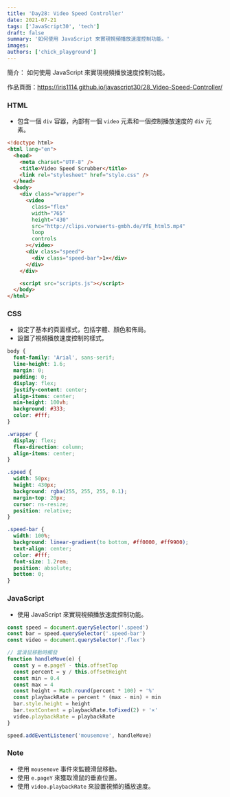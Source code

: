 ```yaml
---
title: 'Day28: Video Speed Controller'
date: 2021-07-21
tags: ['JavaScript30', 'tech']
draft: false
summary: '如何使用 JavaScript 來實現視頻播放速度控制功能。'
images:
authors: ['chick_playground']
---
```


簡介： 如何使用 JavaScript 來實現視頻播放速度控制功能。

作品頁面：https://iris1114.github.io/javascript30/28_Video-Speed-Controller/

### HTML

- 包含一個 `div` 容器，內部有一個 `video` 元素和一個控制播放速度的 `div` 元素。

```html
<!doctype html>
<html lang="en">
  <head>
    <meta charset="UTF-8" />
    <title>Video Speed Scrubber</title>
    <link rel="stylesheet" href="style.css" />
  </head>
  <body>
    <div class="wrapper">
      <video
        class="flex"
        width="765"
        height="430"
        src="http://clips.vorwaerts-gmbh.de/VfE_html5.mp4"
        loop
        controls
      ></video>
      <div class="speed">
        <div class="speed-bar">1×</div>
      </div>
    </div>

    <script src="scripts.js"></script>
  </body>
</html>
```

### CSS

- 設定了基本的頁面樣式，包括字體、顏色和佈局。
- 設置了視頻播放速度控制的樣式。

```css
body {
  font-family: 'Arial', sans-serif;
  line-height: 1.6;
  margin: 0;
  padding: 0;
  display: flex;
  justify-content: center;
  align-items: center;
  min-height: 100vh;
  background: #333;
  color: #fff;
}

.wrapper {
  display: flex;
  flex-direction: column;
  align-items: center;
}

.speed {
  width: 50px;
  height: 430px;
  background: rgba(255, 255, 255, 0.1);
  margin-top: 20px;
  cursor: ns-resize;
  position: relative;
}

.speed-bar {
  width: 100%;
  background: linear-gradient(to bottom, #ff0000, #ff9900);
  text-align: center;
  color: #fff;
  font-size: 1.2rem;
  position: absolute;
  bottom: 0;
}
```

### JavaScript

- 使用 JavaScript 來實現視頻播放速度控制功能。

```javascript
const speed = document.querySelector('.speed')
const bar = speed.querySelector('.speed-bar')
const video = document.querySelector('.flex')

// 當滑鼠移動時觸發
function handleMove(e) {
  const y = e.pageY - this.offsetTop
  const percent = y / this.offsetHeight
  const min = 0.4
  const max = 4
  const height = Math.round(percent * 100) + '%'
  const playbackRate = percent * (max - min) + min
  bar.style.height = height
  bar.textContent = playbackRate.toFixed(2) + '×'
  video.playbackRate = playbackRate
}

speed.addEventListener('mousemove', handleMove)
```

### Note

- 使用 `mousemove` 事件來監聽滑鼠移動。
- 使用 `e.pageY` 來獲取滑鼠的垂直位置。
- 使用 `video.playbackRate` 來設置視頻的播放速度。
